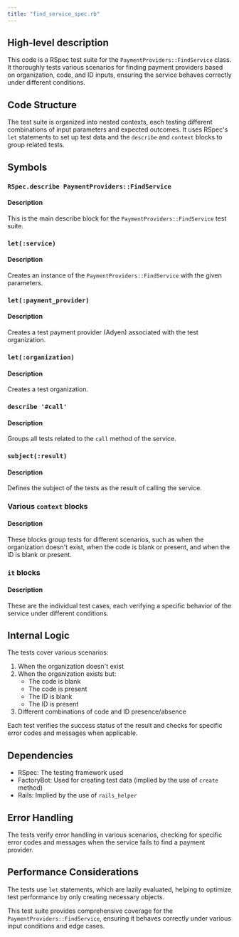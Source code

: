 ```yaml
---
title: "find_service_spec.rb"
---
```


## High-level description
This code is a RSpec test suite for the `PaymentProviders::FindService` class. It thoroughly tests various scenarios for finding payment providers based on organization, code, and ID inputs, ensuring the service behaves correctly under different conditions.

## Code Structure
The test suite is organized into nested contexts, each testing different combinations of input parameters and expected outcomes. It uses RSpec's `let` statements to set up test data and the `describe` and `context` blocks to group related tests.

## Symbols

### `RSpec.describe PaymentProviders::FindService`
#### Description
This is the main describe block for the `PaymentProviders::FindService` test suite.

### `let(:service)`
#### Description
Creates an instance of the `PaymentProviders::FindService` with the given parameters.

### `let(:payment_provider)`
#### Description
Creates a test payment provider (Adyen) associated with the test organization.

### `let(:organization)`
#### Description
Creates a test organization.

### `describe '#call'`
#### Description
Groups all tests related to the `call` method of the service.

### `subject(:result)`
#### Description
Defines the subject of the tests as the result of calling the service.

### Various `context` blocks
#### Description
These blocks group tests for different scenarios, such as when the organization doesn't exist, when the code is blank or present, and when the ID is blank or present.

### `it` blocks
#### Description
These are the individual test cases, each verifying a specific behavior of the service under different conditions.

## Internal Logic
The tests cover various scenarios:
1. When the organization doesn't exist
2. When the organization exists but:
   - The code is blank
   - The code is present
   - The ID is blank
   - The ID is present
3. Different combinations of code and ID presence/absence

Each test verifies the success status of the result and checks for specific error codes and messages when applicable.

## Dependencies
- RSpec: The testing framework used
- FactoryBot: Used for creating test data (implied by the use of `create` method)
- Rails: Implied by the use of `rails_helper`

## Error Handling
The tests verify error handling in various scenarios, checking for specific error codes and messages when the service fails to find a payment provider.

## Performance Considerations
The tests use `let` statements, which are lazily evaluated, helping to optimize test performance by only creating necessary objects.

This test suite provides comprehensive coverage for the `PaymentProviders::FindService`, ensuring it behaves correctly under various input conditions and edge cases.